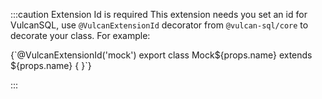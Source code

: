 
:::caution Extension Id is required
This extension needs you set an id for VulcanSQL, use `@VulcanExtensionId` decorator from `@vulcan-sql/core` to decorate your class.
For example:

<CodeBlock language="typescript">
  {`@VulcanExtensionId('mock')
export class Mock${props.name} extends ${props.name} { }`}
</CodeBlock>

:::
